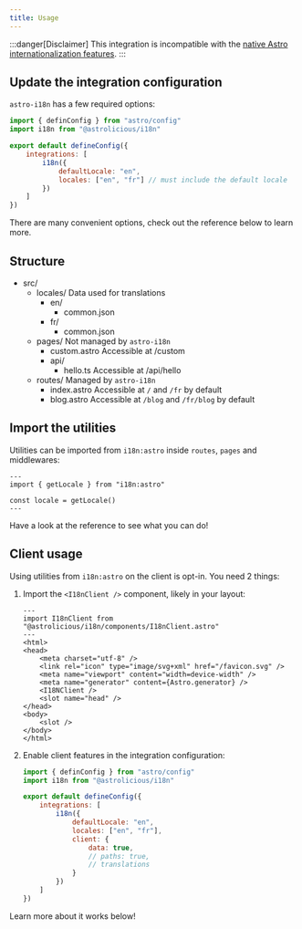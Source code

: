 ```yaml
---
title: Usage
---
```



:::danger[Disclaimer]
This integration is incompatible with the [native Astro internationalization features](https://docs.astro.build/en/guides/internationalization/).
:::

## Update the integration configuration

`astro-i18n` has a few required options:

```js title="astro.config.mjs" {7,8}
import { definConfig } from "astro/config"
import i18n from "@astrolicious/i18n"

export default defineConfig({
    integrations: [
        i18n({
            defaultLocale: "en",
            locales: ["en", "fr"] // must include the default locale
        })
    ]
})
```

There are many convenient options, check out the reference below to learn more.

<LinkCard
  title="Configuration"
  href="/usage/configuration/"
/>

## Structure

<FileTree>

- src/
    - locales/ Data used for translations
        - en/
            - common.json
        - fr/
            - common.json
    - pages/ Not managed by `astro-i18n`
        - custom.astro Accessible at /custom
        - api/
            - hello.ts Accessible at /api/hello
    - routes/ Managed by `astro-i18n`
        - index.astro Accessible at `/` and `/fr` by default
        - blog.astro Accessible at `/blog` and `/fr/blog` by default

</FileTree>

## Import the utilities

Utilities can be imported from `i18n:astro` inside `routes`, `pages` and middlewares:

```astro
---
import { getLocale } from "i18n:astro"

const locale = getLocale()
---
```

Have a look at the reference to see what you can do!

## Client usage

Using utilities from `i18n:astro` on the client is opt-in. You need 2 things:

<Steps>

1. Import the `<I18nClient />` component, likely in your layout:

    ```astro title="src/layouts/Layout.astro" ins={2,10}
    ---
    import I18nClient from "@astrolicious/i18n/components/I18nClient.astro"
    ---
    <html>
    <head>
        <meta charset="utf-8" />
        <link rel="icon" type="image/svg+xml" href="/favicon.svg" />
        <meta name="viewport" content="width=device-width" />
        <meta name="generator" content={Astro.generator} />
        <I18NClient />
        <slot name="head" />
    </head>
    <body>
        <slot />
    </body>
    </html>
    ```

2. Enable client features in the integration configuration:

    ```js title="astro.config.mjs" ins={9-13}
    import { definConfig } from "astro/config"
    import i18n from "@astrolicious/i18n"

    export default defineConfig({
        integrations: [
            i18n({
                defaultLocale: "en",
                locales: ["en", "fr"],
                client: {
                    data: true,
                    // paths: true,
                    // translations
                }
            })
        ]
    })
    ```

</Steps>

Learn more about it works below!

<LinkCard
  title="Client usage"
  href="/usage/client/"
/>
